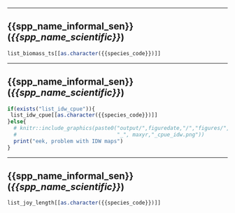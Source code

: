 -----

## {{spp_name_informal_sen}} (*{{spp_name_scientific}}*)

```r
list_biomass_ts[[as.character({{species_code}})]]
```

----

## {{spp_name_informal_sen}} (*{{spp_name_scientific}}*)

```r
if(exists("list_idw_cpue")){
 list_idw_cpue[[as.character({{species_code}})]]
}else{
  # knitr::include_graphics(paste0("output/",figuredate,"/","figures/", as.character({{spp_name_informal}}),
  #                                "_", maxyr,"_cpue_idw.png"))
  print("eek, problem with IDW maps")
}
```

----

## {{spp_name_informal_sen}} (*{{spp_name_scientific}}*)

```r
list_joy_length[[as.character({{species_code}})]]
```


